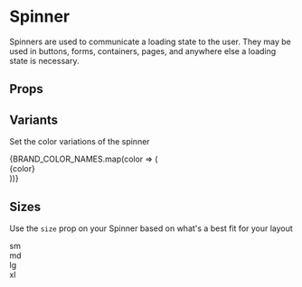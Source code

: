 
# Spinner

Spinners are used to communicate a loading state to the user.
They may be used in buttons, forms, containers, pages,
and anywhere else a loading state is necessary.

<Spinner />

## Props

## Variants

Set the color variations of the spinner

<Box display="block" childGap="md">
    {BRAND_COLOR_NAMES.map(color => (
        <Box direction="row" gap="sm">
            <Spinner variant={color} />
            <div>{color}</div>
        </Box>
    ))}
</Box>


## Sizes

Use the `size` prop on your Spinner based on what's a best fit for your layout

<Box direction="row" gap="md">
    <Box direction="row" gap="sm">
        <Spinner size="sm" />
        <div>sm</div>
    </Box>
    <Box direction="row" gap="sm">
        <Spinner size="md" />
        <div>md</div>
    </Box>
    <Box direction="row" gap="sm">
        <Spinner size="lg" />
        <div>lg</div>
    </Box>
    <Box direction="row" gap="sm">
        <Spinner size="xl" />
        <div>xl</div>
    </Box>
</Box>
